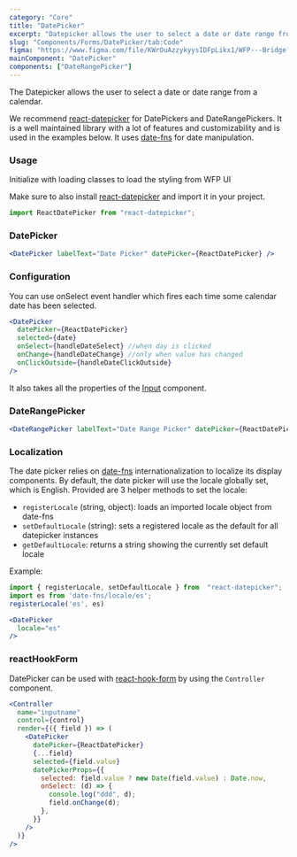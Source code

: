 ```yaml
---
category: "Core"
title: "DatePicker"
excerpt: "Datepicker allows the user to select a date or date range from a calendar."
slug: "Components/Forms/DatePicker/tab:Code"
figma: "https://www.figma.com/file/KWrOuAzzykyysIDFpLikx1/WFP---Bridge?type=design&node-id=130%3A2249&mode=design&t=eFfGsO7k7LGjWFwo-1"
mainComponent: "DatePicker"
components: ["DateRangePicker"]
---
```


The Datepicker allows the user to select a date or date range from a calendar.

We recommend [react-datepicker](https://www.npmjs.com/package/react-datepicker) for DatePickers and DateRangePickers. It is a well maintained library with a lot of features and customizability and is used in the examples below. It uses [date-fns](https://date-fns.org/) for date manipulation.

### Usage

Initialize with loading classes to load the styling from WFP UI

Make sure to also install [react-datepicker](https://www.npmjs.com/package/react-datepicker) and import it in your project.

```jsx
import ReactDatePicker from "react-datepicker";
```

### DatePicker

```jsx live
<DatePicker labelText="Date Picker" datePicker={ReactDatePicker} />
```

### Configuration

You can use onSelect event handler which fires each time some calendar date has been selected.

```jsx
<DatePicker
  datePicker={ReactDatePicker}
  selected={date}
  onSelect={handleDateSelect} //when day is clicked
  onChange={handleDateChange} //only when value has changed
  onClickOutside={handleDateClickOutside}
/>
```

It also takes all the properties of the [Input](../input) component.

### DateRangePicker

```jsx live
<DateRangePicker labelText="Date Range Picker" datePicker={ReactDatePicker} />
```

### Localization

The date picker relies on [date-fns](https://date-fns.org/) internationalization to localize its display components. By default, the date picker will use the locale globally set, which is English. Provided are 3 helper methods to set the locale:

- `registerLocale` (string, object): loads an imported locale object from date-fns
- `setDefaultLocale` (string): sets a registered locale as the default for all datepicker instances
- `getDefaultLocale`: returns a string showing the currently set default locale

Example:

```jsx
import { registerLocale, setDefaultLocale } from  "react-datepicker";
import es from 'date-fns/locale/es';
registerLocale('es', es)

<DatePicker
  locale="es"
/>
```

### reactHookForm

DatePicker can be used with [react-hook-form](https://react-hook-form.com/) by using the `Controller` component.

```jsx live reactHookForm
<Controller
  name="inputname"
  control={control}
  render={({ field }) => (
    <DatePicker
      datePicker={ReactDatePicker}
      {...field}
      selected={field.value}
      datePickerProps={{
        selected: field.value ? new Date(field.value) : Date.now,
        onSelect: (d) => {
          console.log("ddd", d);
          field.onChange(d);
        },
      }}
    />
  )}
/>
```

